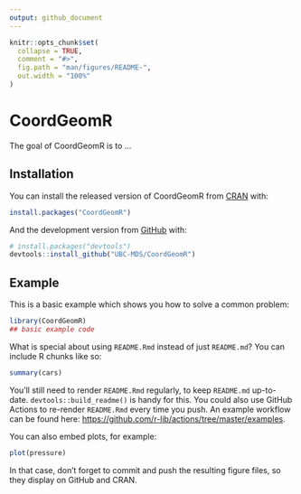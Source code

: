 ```yaml
---
output: github_document
---
```


<!-- README.md is generated from README.Rmd. Please edit that file -->

```r
knitr::opts_chunk$set(
  collapse = TRUE,
  comment = "#>",
  fig.path = "man/figures/README-",
  out.width = "100%"
)
```

# CoordGeomR

<!-- badges: start -->
<!-- badges: end -->

The goal of CoordGeomR is to ...

## Installation

You can install the released version of CoordGeomR from [CRAN](https://CRAN.R-project.org) with:

``` r
install.packages("CoordGeomR")
```

And the development version from [GitHub](https://github.com/) with:

``` r
# install.packages("devtools")
devtools::install_github("UBC-MDS/CoordGeomR")
```
## Example

This is a basic example which shows you how to solve a common problem:

```r
library(CoordGeomR)
## basic example code
```

What is special about using `README.Rmd` instead of just `README.md`? You can include R chunks like so:

```r
summary(cars)
```

You'll still need to render `README.Rmd` regularly, to keep `README.md` up-to-date. `devtools::build_readme()` is handy for this. You could also use GitHub Actions to re-render `README.Rmd` every time you push. An example workflow can be found here: <https://github.com/r-lib/actions/tree/master/examples>.

You can also embed plots, for example:

```r
plot(pressure)
```

In that case, don't forget to commit and push the resulting figure files, so they display on GitHub and CRAN.
